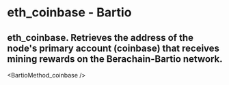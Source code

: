 # eth_coinbase - Bartio

## eth_coinbase. Retrieves the address of the node's primary account (coinbase) that receives mining rewards on the Berachain-Bartio network.


<BartioMethod_coinbase />
